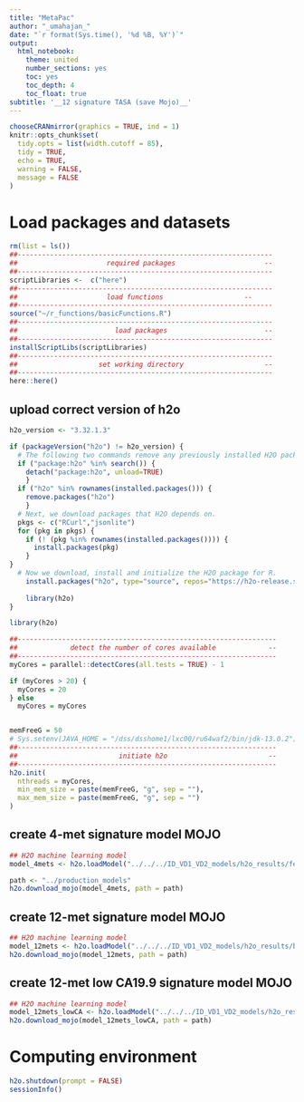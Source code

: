```yaml
---
title: "MetaPac"
author: "_umahajan_"
date: "`r format(Sys.time(), '%d %B, %Y')`"
output:
  html_notebook:
    theme: united
    number_sections: yes
    toc: yes
    toc_depth: 4
    toc_float: true
subtitle: '__12 signature TASA (save Mojo)__'
---
```


```r
chooseCRANmirror(graphics = TRUE, ind = 1)
knitr::opts_chunk$set(
  tidy.opts = list(width.cutoff = 85),
  tidy = TRUE,
  echo = TRUE,
  warning = FALSE,
  message = FALSE
)
```

# Load packages and datasets
```r
rm(list = ls())
##---------------------------------------------------------------
##                      required packages                      --
##---------------------------------------------------------------
scriptLibraries <-  c("here")
##---------------------------------------------------------------
##                      load functions                    --
##---------------------------------------------------------------
source("~/r_functions/basicFunctions.R")
##---------------------------------------------------------------
##                        load packages                        --
##---------------------------------------------------------------
installScriptLibs(scriptLibraries)
##---------------------------------------------------------------
##                    set working directory                    --
##---------------------------------------------------------------
here::here()
```

## upload correct version of h2o
```r
h2o_version <- "3.32.1.3"

if (packageVersion("h2o") != h2o_version) {
  # The following two commands remove any previously installed H2O packages for R.
  if ("package:h2o" %in% search()) { 
    detach("package:h2o", unload=TRUE) 
    }
  if ("h2o" %in% rownames(installed.packages())) { 
    remove.packages("h2o") 
    }
  # Next, we download packages that H2O depends on.
  pkgs <- c("RCurl","jsonlite")
  for (pkg in pkgs) {
    if (! (pkg %in% rownames(installed.packages()))) { 
      install.packages(pkg) 
    }
}
  # Now we download, install and initialize the H2O package for R.
    install.packages("h2o", type="source", repos="https://h2o-release.s3.amazonaws.com/h2o/rel-zipf/3/R")
    
    library(h2o)
}

library(h2o)

##----------------------------------------------------------------
##             detect the number of cores available             --
##----------------------------------------------------------------
myCores = parallel::detectCores(all.tests = TRUE) - 1

if (myCores > 20) {
  myCores = 20
} else
  myCores = myCores


memFreeG = 50
# Sys.setenv(JAVA_HOME = "/dss/dsshome1/lxc00/ru64waf2/bin/jdk-13.0.2")
##----------------------------------------------------------------
##                         initiate h2o                         --
##----------------------------------------------------------------
h2o.init(
  nthreads = myCores,
  min_mem_size = paste(memFreeG, "g", sep = ""),
  max_mem_size = paste(memFreeG, "g", sep = "")
)
```

## create 4-met signature model  MOJO
```r
## H2O machine learning model
model_4mets <- h2o.loadModel("../../../ID_VD1_VD2_models/h2o_results/feature_reduction/GLM_1_AutoML_20211203_140114")

path <- "../production_models"
h2o.download_mojo(model_4mets, path = path)
```


## create 12-met signature model  MOJO
```r
## H2O machine learning model
model_12mets <- h2o.loadModel("../../../ID_VD1_VD2_models/h2o_results/base/GLM_1_AutoML_20211203_140000")
h2o.download_mojo(model_12mets, path = path)
```
## create 12-met low CA19.9 signature model  MOJO
```r
## H2O machine learning model
model_12mets_lowCA <- h2o.loadModel("../../../ID_VD1_VD2_models/h2o_results/base_lowCA/GLM_1_AutoML_20220622_173752")
h2o.download_mojo(model_12mets_lowCA, path = path)
```

# Computing environment
```r
h2o.shutdown(prompt = FALSE)
sessionInfo()
```

